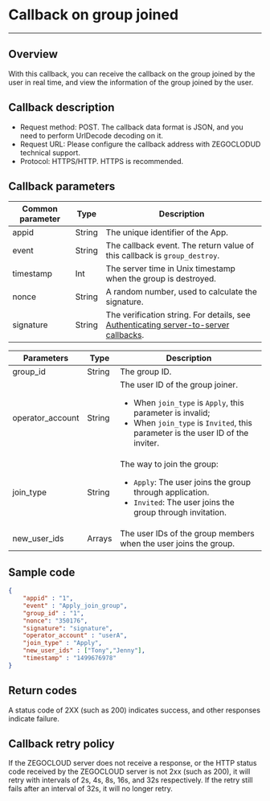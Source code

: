 # Callback on group joined

---

## Overview

With this callback, you can receive the callback on the group joined by the user in real time, and view the information of the group joined by the user.

## Callback description

- Request method: POST.
  <Note title="Note">
  The callback data format is JSON, and you need to perform UrlDecode decoding on it.
  </Note>
- Request URL: Please configure the callback address with ZEGOCLODUD technical support.
- Protocol: HTTPS/HTTP. HTTPS is recommended.

## Callback parameters

| Common parameter | Type | Description |
|------|------|------|
| appid | String | The unique identifier of the App. |
| event | String | The callback event. The return value of this callback is `group_destroy`. |
| timestamp | Int | The server time in Unix timestamp when the group is destroyed. |
| nonce | String | A random number, used to calculate the signature. |
| signature | String | The verification string. For details, see [Authenticating server-to-server callbacks](./../Authenticating%20server-to-server%20callbacks.mdx).

| Parameters | Type | Description |
|------|------|------|
| group_id | String | The group ID. |
| operator_account | String | The user ID of the group joiner. <ul><li>When `join_type` is `Apply`, this parameter is invalid;</li><li>When `join_type` is `Invited`, this parameter is the user ID of the inviter.</li></ul>|
| join_type | String | The way to join the group: <ul><li>`Apply`: The user joins the group through application.</li><li>`Invited`: The user joins the group through invitation.</li></ul> |
| new_user_ids | Arrays | The user IDs of the group members when the user joins the group. |

## Sample code

```json
{
    "appid" : "1",
    "event" : "Apply_join_group",
    "group_id" : "1",
    "nonce": "350176",
    "signature": "signature",
    "operator_account" : "userA",
    "join_type" : "Apply",
    "new_user_ids" : ["Tony","Jenny"],
    "timestamp" : "1499676978"
}
```

## Return codes

A status code of 2XX (such as 200) indicates success, and other responses indicate failure.

## Callback retry policy

If the ZEGOCLOUD server does not receive a response, or the HTTP status code received by the ZEGOCLOUD server is not 2xx (such as 200), it will retry with intervals of 2s, 4s, 8s, 16s, and 32s respectively. If the retry still fails after an interval of 32s, it will no longer retry.